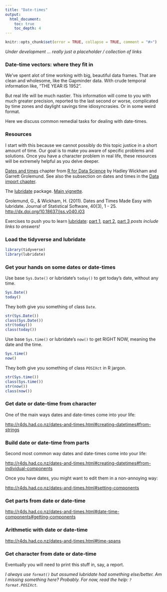 ```yaml
---
title: "Date-times"
output:
  html_document:
    toc: true
    toc_depth: 4
---
```


```r
knitr::opts_chunk$set(error = TRUE, collapse = TRUE, comment = "#>")
```

*Under development ... really just a placeholder / collection of links*

### Date-time vectors: where they fit in

We've spent alot of time working with big, beautiful data frames. That are clean and wholesome, like the Gapminder data. With crude temporal information like, "THE YEAR IS 1952".

But real life will be much nastier. This information will come to you with much greater precision, reported to the last second or worse, complicated by time zones and daylight savings time idiosyncrasies. Or in some weird format.

Here we discuss common remedial tasks for dealing with date-times.

### Resources

I start with this because we cannot possibly do this topic justice in a short amount of time. Our goal is to make you aware of specific problems and solutions. Once you have a character problem in real life, these resources will be extremely helpful as you delve deeper.

[Dates and times](http://r4ds.had.co.nz/dates-and-times.html) chapter from [R for Data Science](http://r4ds.had.co.nz) by Hadley Wickham and Garrett Grolemund. See also the subsection on dates and times in the [Data import chapter](http://r4ds.had.co.nz/data-import.html).

The [lubridate](https://cran.r-project.org/package=lubridate) package. [Main vignette](https://cran.r-project.org/web/packages/lubridate/vignettes/lubridate.html).

Grolemund, G., & Wickham, H. (2011). Dates and Times Made Easy with lubridate. Journal of Statistical Software, 40(3), 1 - 25. <http://dx.doi.org/10.18637/jss.v040.i03>

Exercises to push you to learn [lubridate](https://cran.r-project.org/web/packages/lubridate/index.html): [part 1](http://r-exercises.com/2016/08/15/dates-and-times-simple-and-easy-with-lubridate-part-1/), [part 2](http://r-exercises.com/2016/08/29/dates-and-times-simple-and-easy-with-lubridate-exercises-part-2/), [part 3](http://r-exercises.com/2016/10/04/dates-and-times-simple-and-easy-with-lubridate-exercises-part-3/) *posts include links to answers!*

### Load the tidyverse and lubridate

```r
library(tidyverse)
library(lubridate)
```


### Get your hands on some dates or date-times

Use base `Sys.Date()` or lubridate's `today()` to get today's date, without any time.

```r
Sys.Date()
today()
```

They both give you something of class `Date`.

```r
str(Sys.Date())
class(Sys.Date())
str(today())
class(today())
```

Use base `Sys.time()` or lubridate's `now()` to get RIGHT NOW, meaning the date and the time.

```r
Sys.time()
now()
```

They both give you something of class `POSIXct` in R jargon.

```r
str(Sys.time())
class(Sys.time())
str(now())
class(now())
```

### Get date or date-time from character

One of the main ways dates and date-times come into your life:

<http://r4ds.had.co.nz/dates-and-times.html#creating-datetimes#from-strings>

### Build date or date-time from parts

Second most common way dates and date-times come into your life:

<http://r4ds.had.co.nz/dates-and-times.html#creating-datetimes#from-individual-components>

Once you have dates, you might want to edit them in a non-annoying way:

<http://r4ds.had.co.nz/dates-and-times.html#setting-components>

### Get parts from date or date-time

<http://r4ds.had.co.nz/dates-and-times.html#date-time-components#getting-components>

### Arithmetic with date or date-time

<http://r4ds.had.co.nz/dates-and-times.html#time-spans>

### Get character from date or date-time

Eventually you will need to print this stuff in, say, a report.

*I always use `format()` but assumed lubridate had something else/better. Am I missing something here? Probably. For now, read the help: `?format.POSIXct`.*
